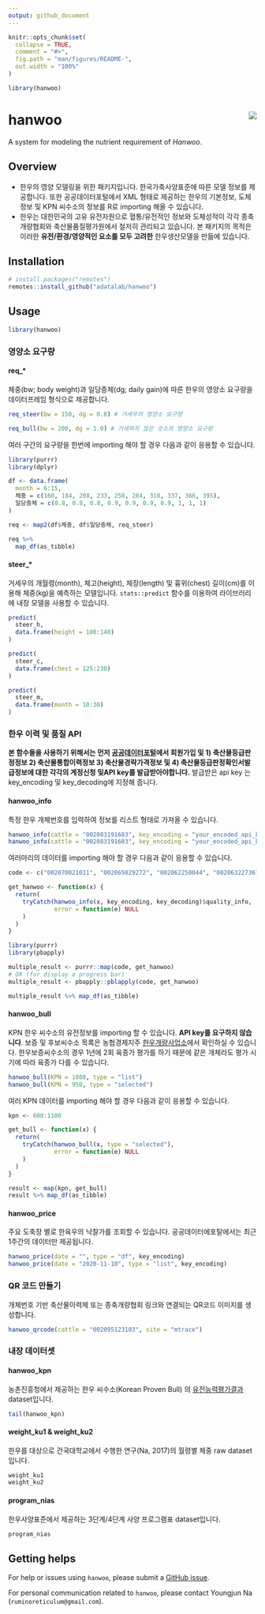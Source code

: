 ```yaml
---
output: github_document
---
```


<!-- README.md is generated from README.Rmd. Please edit that file -->

```r
knitr::opts_chunk$set(
  collapse = TRUE,
  comment = "#>",
  fig.path = "man/figures/README-",
  out.width = "100%"
)

library(hanwoo)
```

# hanwoo <img src="man/figures/logo.png" align="right" />

<!-- badges: start -->
<!-- badges: end -->

A system for modeling the nutrient requirement of *Hanwoo*.

## Overview

- 한우의 영양 모델링을 위한 패키지입니다. 한국가축사양표준에 따른 모델 정보를 제공합니다. 또한 공공데이터포털에서 XML 형태로 제공하는 한우의 기본정보, 도체정보 및 KPN 씨수소의 정보를 R로 importing 해올 수 있습니다.   
- 한우는 대한민국의 고유 유전자원으로 혈통/유전적인 정보와 도체성적이 각각 종축개량협회와 축산물품질평가원에서 철저히 관리되고 있습니다. 본 패키지의 목적은 이러한 **유전/환경/영양적인 요소를 모두 고려한** 한우생산모델을 만듦에 있습니다.

## Installation

```r
# install.packages("remotes")
remotes::install_github("adatalab/hanwoo")
```

## Usage
```r
library(hanwoo)
```

### 영양소 요구량

#### req\_\*

체중(bw; body weight)과 일당증체(dg; daily gain)에 따른 한우의 영양소 요구량을 데이터프레임 형식으로 제공합니다.

```r
req_steer(bw = 150, dg = 0.8) # 거세우의 영양소 요구량

req_bull(bw = 200, dg = 1.0) # 거세하지 않은 숫소의 영양소 요구량
```

여러 구간의 요구량을 한번에 importing 해야 할 경우 다음과 같이 응용할 수 있습니다.

```r
library(purrr)
library(dplyr)

df <- data.frame(
  month = 6:15,
  체중 = c(160, 184, 208, 233, 258, 284, 310, 337, 366, 395),
  일당증체 = c(0.8, 0.8, 0.8, 0.9, 0.9, 0.9, 0.9, 1, 1, 1)
)

req <- map2(df$체중, df$일당증체, req_steer)

req %>%
  map_df(as_tibble)
```

#### steer\_\*

거세우의 개월령(month), 체고(height), 체장(length) 및 흉위(chest) 길이(cm)를 이용해 체중(kg)을 예측하는 모델입니다. `stats::predict` 함수를 이용하여 라이브러리에 내장 모델을 사용할 수 있습니다.

```r
predict(
  steer_h,
  data.frame(height = 100:140)
)

predict(
  steer_c,
  data.frame(chest = 125:230)
)

predict(
  steer_m,
  data.frame(month = 10:30)
)
```

### 한우 이력 및 품질 API

**본 함수들을 사용하기 위해서는 먼저 [공공데이터포털](data.go.kr)에서 회원가입 및 1) 축산물등급판정정보 2) 축산물통합이력정보 3) 축산물경락가격정보 및 4) 축산물등급판정확인서발급정보에 대한 각각의 계정신청 및API key를 발급받아야합니다.** 발급받은 api key 는 key_encoding 및 key_decoding에 지정해 줍니다.

#### hanwoo_info

특정 한우 개체번호를 입력하여 정보를 리스트 형태로 가져올 수 있습니다.

```r
hanwoo_info(cattle = "002083191603", key_encoding = "your_encoded_api_key", key_decoding = "your_decoded_api_key")
hanwoo_info(cattle = "002083191603", key_encoding = "your_encoded_api_key", key_decoding = "your_decoded_api_key")
```

여러마리의 데이터를 importing 해야 할 경우 다음과 같이 응용할 수 있습니다.

```r
code <- c("002070021011", "002065029272", "002062250044", "002063227367", "002066994812", "002067050894", "002064505530", "002070394423", "002064488463", "002064501114", "002121614931")

get_hanwoo <- function(x) {
  return(
    tryCatch(hanwoo_info(x, key_encoding, key_decoding)$quality_info, 
             error = function(e) NULL
    )
  )
} 

library(purrr)
library(pbapply)

multiple_result <- purrr::map(code, get_hanwoo)
# OR (for display a progress bar)
multiple_result <- pbapply::pblapply(code, get_hanwoo)

multiple_result %>% map_df(as_tibble)
```

#### hanwoo_bull

KPN 한우 씨수소의 유전정보를 importing 할 수 있습니다. **API key를 요구하지 않습니다**. 보증 및 후보씨수소 목록은 농협경제지주 [한우개량사업소](http://www.limc.co.kr/KpnInfo/KpnList.asp)에서 확인하실 수 있습니다. 한우보증씨수소의 경우 1년에 2회 육종가 평가를 하기 때문에 같은 개체라도 평가 시기에 따라 육종가 다를 수 있습니다.

```r
hanwoo_bull(KPN = 1080, type = "list")
hanwoo_bull(KPN = 950, type = "selected")
```

여러 KPN 데이터를 importing 해야 할 경우 다음과 같이 응용할 수 있습니다.
```r
kpn <- 600:1100

get_bull <- function(x) {
  return(
    tryCatch(hanwoo_bull(x, type = "selected"), 
             error = function(e) NULL
    )
  )
}

result <- map(kpn, get_bull)
result %>% map_df(as_tibble)
```

#### hanwoo_price

주요 도축장 별로 한육우의 낙찰가를 조회할 수 있습니다. 공공데이터에포탈에서는 최근 1주간의 데이터만 제공됩니다.

```r
hanwoo_price(date = "", type = "df", key_encoding)
hanwoo_price(date = "2020-11-10", type = "list", key_encoding)
```

### QR 코드 만들기

개체번호 기반 축산물이력제 또는 종축개량협회 링크와 연결되는 QR코드 이미지를 생성합니다.

```r
hanwoo_qrcode(cattle = "002095123103", site = "mtrace")
```


### 내장 데이터셋

#### hanwoo_kpn

농촌진흥청에서 제공하는 한우 씨수소(Korean Proven Bull) 의 [유전능력평가결과](https://www.nias.go.kr/front/prboardView.do?cmCode=M090814150801285&boardSeqNum=2482) dataset입니다.

```r
tail(hanwoo_kpn)
```

#### weight_ku1 & weight_ku2

한우를 대상으로 건국대학교에서 수행한 연구(Na, 2017)의 월령별 체중 raw dataset입니다.

```r
weight_ku1
weight_ku2
```

#### program_nias

한우사양표준에서 제공하는 3단계/4단계 사양 프로그램표 dataset입니다.

```r
program_nias
```

Getting helps
-------------

For help or issues using `hanwoo`, please submit a [GitHub issue](https://github.com/adatalab/hanwoo/issues).

For personal communication related to `hanwoo`, please contact Youngjun Na (`ruminoreticulum@gmail.com`).
